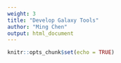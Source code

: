 ```yaml
---
weight: 3
title: "Develop Galaxy Tools"
author: "Ming Chen"
output: html_document
---
```


```r
knitr::opts_chunk$set(echo = TRUE)
```


